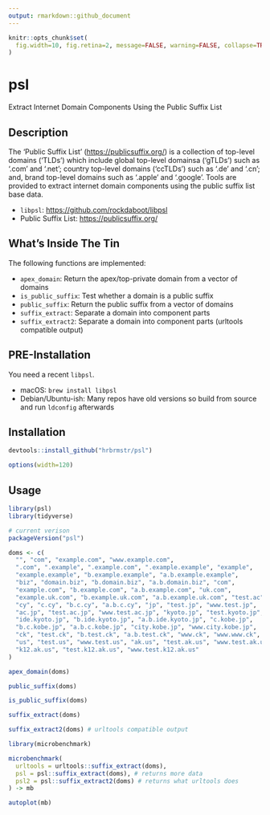 ```yaml
---
output: rmarkdown::github_document
---
```


```r
knitr::opts_chunk$set(
  fig.width=10, fig.retina=2, message=FALSE, warning=FALSE, collapse=TRUE
)
```

# psl

Extract Internet Domain Components Using the Public Suffix List

## Description

The 'Public Suffix List' (<https://publicsuffix.org/>) is a collection of top-level domains ('TLDs') which include global top-level domainsa ('gTLDs') such as '.com' and '.net'; country top-level domains ('ccTLDs') such as '.de' and '.cn'; and, brand top-level domains such as '.apple' and '.google'. Tools are provided to extract internet domain components using the public suffix list base data.

- `libpsl`: <https://github.com/rockdaboot/libpsl>
- Public Suffix List: <https://publicsuffix.org/>
 
## What's Inside The Tin

The following functions are implemented:

- `apex_domain`:	Return the apex/top-private domain from a vector of domains
- `is_public_suffix`:	Test whether a domain is a public suffix
- `public_suffix`:	Return the public suffix from a vector of domains
- `suffix_extract`:	Separate a domain into component parts
- `suffix_extract2`:	Separate a domain into component parts (urltools compatible output)

## PRE-Installation

You need a recent `libpsl`. 

- macOS: `brew install libpsl`
- Debian/Ubuntu-ish: Many repos have old versions so build from source and run `ldconfig` afterwards

## Installation

```r
devtools::install_github("hrbrmstr/psl")
```

```r
options(width=120)
```

## Usage

```r
library(psl)
library(tidyverse)

# current verison
packageVersion("psl")

```

```r
doms <- c(
  "", "com", "example.com", "www.example.com",
  ".com", ".example", ".example.com", ".example.example", "example",
  "example.example", "b.example.example", "a.b.example.example",
  "biz", "domain.biz", "b.domain.biz", "a.b.domain.biz", "com",
  "example.com", "b.example.com", "a.b.example.com", "uk.com",
  "example.uk.com", "b.example.uk.com", "a.b.example.uk.com", "test.ac",
  "cy", "c.cy", "b.c.cy", "a.b.c.cy", "jp", "test.jp", "www.test.jp",
  "ac.jp", "test.ac.jp", "www.test.ac.jp", "kyoto.jp", "test.kyoto.jp",
  "ide.kyoto.jp", "b.ide.kyoto.jp", "a.b.ide.kyoto.jp", "c.kobe.jp",
  "b.c.kobe.jp", "a.b.c.kobe.jp", "city.kobe.jp", "www.city.kobe.jp",
  "ck", "test.ck", "b.test.ck", "a.b.test.ck", "www.ck", "www.www.ck",
  "us", "test.us", "www.test.us", "ak.us", "test.ak.us", "www.test.ak.us",
  "k12.ak.us", "test.k12.ak.us", "www.test.k12.ak.us"
)

apex_domain(doms)

public_suffix(doms)

is_public_suffix(doms)

suffix_extract(doms)

suffix_extract2(doms) # urltools compatible output
```

```r
library(microbenchmark)

microbenchmark(
  urltools = urltools::suffix_extract(doms),
  psl = psl::suffix_extract(doms), # returns more data
  psl2 = psl::suffix_extract2(doms) # returns what urltools does
) -> mb

autoplot(mb)
```